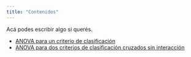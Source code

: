 ```yaml
---
title: "Contenidos"
---
```


Acá podes escribir algo si querés.

* [ANOVA para un criterio de clasificación](un_criterio.qmd)
* [ANOVA para dos criterios de clasificación cruzados sin interacción](dos_criterios_aditivos.qmd)
